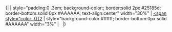 <noinclude>{|</noinclude>
| style="padding:0 .3em; background-color:{{{1|#b31b34}}}; border:solid 2px #25185d; border-bottom:solid 0px #AAAAAA; text-align:center" width="30%" | [[Portal:海军/categories|<span style="color: {{{2]]
| style="background-color:#ffffff; border-bottom:0px solid #AAAAAA" width="3%" |  <noinclude>
|}</noinclude>